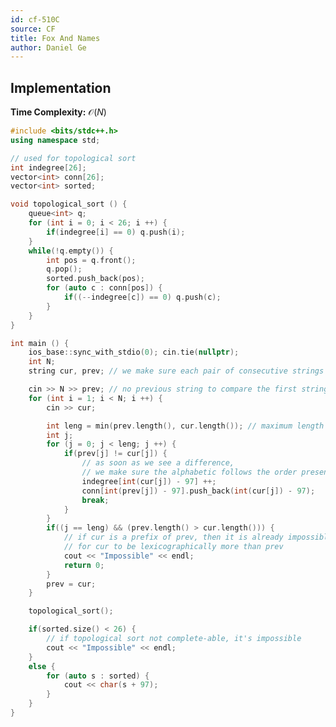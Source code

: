 ```yaml
---
id: cf-510C
source: CF
title: Fox And Names
author: Daniel Ge
---
```


## Implementation

**Time Complexity:** $\mathcal{O}(N)$

<LanguageSection>
<CPPSection>

```cpp
#include <bits/stdc++.h>
using namespace std;

// used for topological sort
int indegree[26]; 
vector<int> conn[26];
vector<int> sorted;

void topological_sort () {
    queue<int> q;
	for (int i = 0; i < 26; i ++) {
		if(indegree[i] == 0) q.push(i);
	}
	while(!q.empty()) {
		int pos = q.front();
		q.pop();
		sorted.push_back(pos);
		for (auto c : conn[pos]) {
			if((--indegree[c]) == 0) q.push(c);
		}
	}
}

int main () {
	ios_base::sync_with_stdio(0); cin.tie(nullptr);
    int N;
	string cur, prev; // we make sure each pair of consecutive strings are in the right order

	cin >> N >> prev; // no previous string to compare the first string to, so read directly into prev 
	for (int i = 1; i < N; i ++) {
		cin >> cur;

        int leng = min(prev.length(), cur.length()); // maximum length to compare
        int j;
        for (j = 0; j < leng; j ++) {
            if(prev[j] != cur[j]) { 
                // as soon as we see a difference, 
                // we make sure the alphabetic follows the order presented
                indegree[int(cur[j]) - 97] ++;
                conn[int(prev[j]) - 97].push_back(int(cur[j]) - 97); 
                break;
            }
        }
        if((j == leng) && (prev.length() > cur.length())) { 
            // if cur is a prefix of prev, then it is already impossible
            // for cur to be lexicographically more than prev
			cout << "Impossible" << endl;
			return 0;
		}
		prev = cur;
	}

	topological_sort();

	if(sorted.size() < 26) { 
        // if topological sort not complete-able, it's impossible
        cout << "Impossible" << endl; 
    } 
	else {
		for (auto s : sorted) {
			cout << char(s + 97);
		}
	}
}
```

</CPPSection>
</LanguageSection>
